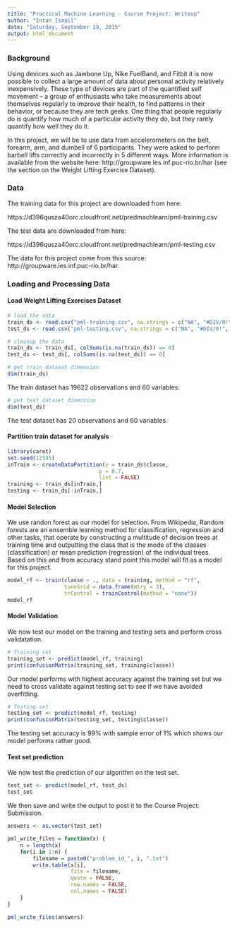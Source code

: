```yaml
---
title: "Practical Machine Learning - Course Project: Writeup"
author: "Intan Ismail"
date: "Saturday, September 19, 2015"
output: html_document
---
```


### Background

Using devices such as Jawbone Up, Nike FuelBand, and Fitbit it is now possible 
to collect a large amount of data about personal activity relatively 
inexpensively. These type of devices are part of the quantified self movement –
a group of enthusiasts who take measurements about themselves regularly to 
improve their health, to find patterns in their behavior, or because they are 
tech geeks. One thing that people regularly do is quantify how much of a 
particular activity they do, but they rarely quantify how well they do it. 

In this project, we will be to use data from accelerometers on the belt, 
forearm, arm, and dumbell of 6 participants. They were asked to perform barbell 
lifts correctly and incorrectly in 5 different ways. More information is 
available from the website here: http://groupware.les.inf.puc-rio.br/har 
(see the section on the Weight Lifting Exercise Dataset). 

### Data 

The training data for this project are downloaded from here: 

https://d396qusza40orc.cloudfront.net/predmachlearn/pml-training.csv

The test data are downloaded from here: 

https://d396qusza40orc.cloudfront.net/predmachlearn/pml-testing.csv

The data for this project come from this source: 
http://groupware.les.inf.puc-rio.br/har. 

### Loading and Processing Data 

#### Load Weight Lifting Exercises Dataset

```r
# load the data
train_ds <- read.csv("pml-training.csv", na.strings = c("NA", "#DIV/0!", ""))
test_ds <- read.csv("pml-testing.csv", na.strings = c("NA", "#DIV/0!", ""))

# cleanup the data
train_ds <- train_ds[, colSums(is.na(train_ds)) == 0]
test_ds <- test_ds[, colSums(is.na(test_ds)) == 0]
```

```r
# get train dataset dimension
dim(train_ds)
```

The train dataset has 19622 observations and 60 variables.

```r
# get test dataset dimension
dim(test_ds)
```

The test dataset has 20 observations and 60 variables.

#### Partition train dataset for analysis

```r
library(caret)
set.seed(12345)
inTrain <- createDataPartition(y = train_ds$classe,
                             p = 0.7,
                             list = FALSE)
training <- train_ds[inTrain,]
testing <- train_ds[-inTrain,]
```

#### Model Selection

We use randon forest as our model for selection. From Wikipedia, Random forests 
are an ensemble learning method for classification, regression and other tasks, 
that operate by constructing a multitude of decision trees at training time and 
outputting the class that is the mode of the classes (classification) or mean 
prediction (regression) of the individual trees. Based on this and from accuracy 
stand point this model will fit as a model for this project. 

```r
model_rf <- train(classe ~ ., data = training, method = "rf",
                  tuneGrid = data.frame(mtry = 3),
                  trControl = trainControl(method = "none"))
model_rf
```

#### Model Validation

We now test our model on the training and testing sets and perform cross 
validatation.

```r
# Training set
training_set <- predict(model_rf, training)
print(confusionMatrix(training_set, training$classe))
```

Our model performs with highest accuracy against the training set but we need
to cross validate against testing set to see if we have avoided overfitting. 

```r
# Testing set
testing_set <- predict(model_rf, testing)
print(confusionMatrix(testing_set, testing$classe))
```

The testing set accuracy is 99% with sample error of 1% which shows our model
performs rather good.

#### Test set prediction

We now test the prediction of our algorithm on the test set.

```r
test_set <- predict(model_rf, test_ds)
test_set
```

We then save and write the output to post it to the Course Project: Submission. 

```r
answers <- as.vector(test_set)

pml_write_files = function(x) {
    n = length(x)
    for(i in 1:n) {
        filename = paste0("problem_id_", i, ".txt")
        write.table(x[i], 
                    file = filename, 
                    quote = FALSE, 
                    row.names = FALSE, 
                    col.names = FALSE)
    }
}

pml_write_files(answers)
```